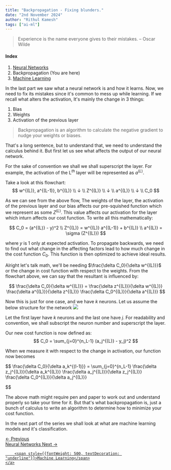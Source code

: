 ```yaml
---
title: "Backpropagation - Fixing blunders."
date: "2nd November 2024"
author: "Rithul Kamesh"
tags: ["ai-ml"]
---
```


> Experience is the name everyone gives to their mistakes. – Oscar Wilde

#### Index
1. [Neural Networks](/blog/neural-nets)
2. Backpropagation (You are here)
3. [Machine Learning](/blog/machine-learning)


In the last part we saw what a neural network is and how it learns. Now, we need to fix its mistakes since it's common to mess up while learning. If we recall what alters the activation, It's mainly the change in 3 things:
1. Bias
2. Weights
3. Activation of the previous layer

> Backpropagation is an algorithm to calculate the negative gradient to nudge your weights or biases.

That's a long sentence, but to understand that, we need to understand the calculus behind it. But first let us see what affects the output of our neural network.

For the sake of convention we shall we shall superscript the layer. For example, the activation of the L$^{th}$ layer will be represented as $a^{(L)}$.

Take a look at this flowchart:
$$
w^{(L)}, a^{(L-1)}, b^{(L)} \\
                ↓ \\
            Z^{(L)} \\
                ↓ \\
            a^{(L)} \\
                ↓ \\
            C_0
$$

As we can see from the above flow, The weights of the layer, the activation of the previous layer and our bias affects our pre-squished function which we represent as some $Z^{(L)}$. This value affects our activation for the layer which inturn affects our cost function. To write all this mathematically:

$$
C_0 = (a^{(L)} - y)^2 \\
Z^{(L)} = w^{(L)} a^{(L-1)} + b^{(L)} \\
a^{(L)} = \sigma (Z^{(L)})
$$

where $y$ is 1 only at expected activation. To propagate backwards, we need to find out what change in the affecting factors lead to how much change in the cost function $C_0$. This function is then optimized to achieve ideal results.

Alright let's talk math, we'll be needing $\frac{\delta C_0}{\delta w^{(L)}}$ or the change in cost function with respect to the weights. From the flowchart above, we can say that the resultant is influenced by:

$$
\frac{\delta C_0}{\delta w^{(L)}} = \frac{\delta z^{(L)}}{\delta w^{(L)}}
                                    \frac{\delta a^{(L)}}{\delta z^{(L)}}
                                    \frac{\delta C_0^{(L)}}{\delta a^{(L)}}
$$

Now this is just for one case, and we have $k$ neurons. Let us assume the below structure for the network
<img src="/blogs/backprop/network.svg" />

Let the first layer have _k_ neurons and the last one have _j_. For readability and convention, we shall subscript the neuron number and superscript the layer.

Our new cost function is now defined as:
$$
C_0 = \sum_{j=0}^{n_L-1} (a_j^{(L)} - y_j)^2
$$

When we measure it with respect to the change in activation, our function now becomes

$$
\frac{\delta C_0}{\delta a_k^{(l-1)}} =  \sum_{j=0}^{n_L-1} \frac{\delta z_j^{(L)}}{\delta a_k^{(L)}}
                                    \frac{\delta a_j^{(L)}}{\delta z_j^{(L)}}
                                    \frac{\delta C_0^{(L)}}{\delta a_j^{(L)}}

$$

The above math might require pen and paper to work out and understand properly so take your time for it. But that's what backpropagation is, just a bunch of calculus to write an algorithm to determine how to minimize your cost function.

In the next part of the series we shall look at what are machine learning models and it's classification.

<div style={{
    display: 'flex',
    justifyContent: 'space-between',
    marginTop: '2rem',
    paddingTop: '1rem',
}}>
        <a
        href="/blog/neural-nets"
        style={{
        textDecoration: 'none'
        }}
    >
        ← Previous<br/>
        <span style={{fontWeight: 500, textDecoration: 'underline'
}}>Neural Networks</span>
    </a>
    <a
        style={{
            textAlign: 'right',
            textDecoration: 'none',
        }}
        href="/blog/machine-learning"
    >
        Next →<br/>

        <span style={{fontWeight: 500, textDecoration: "underline"}}>Machine Learning</span>
    </a>
</div>
